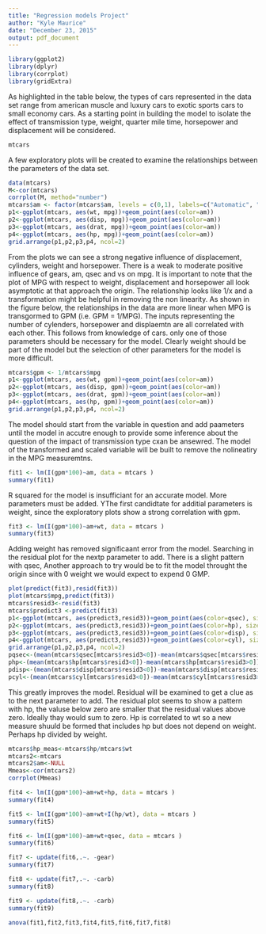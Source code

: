 ```yaml
---
title: "Regression models Project"
author: "Kyle Maurice"
date: "December 23, 2015"
output: pdf_document
---
```



```r
library(ggplot2)
library(dplyr)
library(corrplot)
library(gridExtra)
```

As highlighted in the table below, the types of cars represented in the data set range from american muscle and luxury cars to exotic sports cars to small economy cars. As a starting point in building the model to isolate the effect of transmission type, weight, quarter mile time, horsepower and displacement will be considered.

```r
mtcars
```

A few exploratory plots will be created to examine the relationships between the parameters of the data set. 

```r
data(mtcars)
M<-cor(mtcars)
corrplot(M, method="number")
mtcars$am <- factor(mtcars$am, levels = c(0,1), labels=c("Automatic", "Manual"))
p1<-ggplot(mtcars, aes(wt, mpg))+geom_point(aes(color=am))
p2<-ggplot(mtcars, aes(disp, mpg))+geom_point(aes(color=am))
p3<-ggplot(mtcars, aes(drat, mpg))+geom_point(aes(color=am))
p4<-ggplot(mtcars, aes(hp, mpg))+geom_point(aes(color=am))
grid.arrange(p1,p2,p3,p4, ncol=2)
```

From the plots we can see a strong negative influence of displacement, cylinders, weight and horsepower. There is a weak to moderate positive influence of gears, am, qsec and vs on mpg. It is important to note that the plot of MPG with respect to weight, displacement and horsepower all look asymptotic at that approach the origin. The relationship looks like 1/x and a transformation might be helpful in removing the non linearity.  As shown in the figure below, the relationships in the data are more linear when MPG is transgormed to GPM (i.e. GPM = 1/MPG). The inputs representing the number of cylenders, horsepower and displaemtn are all correlated with each other. This follows from knowledge of cars. only one of those parameters should be necessary for the model. Clearly weight should be part of the model but the selection of other parameters for the model is more difficult.  

```r
mtcars$gpm <- 1/mtcars$mpg
p1<-ggplot(mtcars, aes(wt, gpm))+geom_point(aes(color=am))
p2<-ggplot(mtcars, aes(disp, gpm))+geom_point(aes(color=am))
p3<-ggplot(mtcars, aes(drat, gpm))+geom_point(aes(color=am))
p4<-ggplot(mtcars, aes(hp, gpm))+geom_point(aes(color=am))
grid.arrange(p1,p2,p3,p4, ncol=2)
```


The model should start from the variable in question and add paameters until the model in accutre enough to provide some inference about the question of the impact of transmission type cxan be ansewred. The model of the transformed and scaled variable will be built to remove the nolineatiry in the MPG measuremtns. 

```r
fit1 <- lm(I(gpm*100)~am, data = mtcars )
summary(fit1)
```
R squared for the model is insufficiant for an accurate model. More parameters must be added. YThe first candidtate for additial parameters is weight, since the exploratory plots show a strong correlation with gpm. 

```r
fit3 <- lm(I(gpm*100)~am+wt, data = mtcars )
summary(fit3)
```
Adding weight has removed significaant error from the model. Searching in the residual plot for the nextp parameter to add. There is a slight pattern with qsec, Another approach to try would be to fit the model throught the origin since with 0 weight we would expect to expend 0 GMP.

```r
plot(predict(fit3),resid(fit3))
plot(mtcars$mpg,predict(fit3))
mtcars$resid3<-resid(fit3)
mtcars$predict3 <-predict(fit3)
p1<-ggplot(mtcars, aes(predict3,resid3))+geom_point(aes(color=qsec), size=3)+geom_smooth((method="lm"))
p2<-ggplot(mtcars, aes(predict3,resid3))+geom_point(aes(color=hp), size=3)+geom_smooth((method="lm"))
p3<-ggplot(mtcars, aes(predict3,resid3))+geom_point(aes(color=disp), size=3)+geom_smooth((method="lm"))
p4<-ggplot(mtcars, aes(predict3,resid3))+geom_point(aes(color=cyl), size=3)+geom_smooth((method="lm"))
grid.arrange(p1,p2,p3,p4, ncol=2)
pqsec<-(mean(mtcars$qsec[mtcars$resid3<0])-mean(mtcars$qsec[mtcars$resid3>0]))/(mean(mtcars$qsec[mtcars$resid3<0])+mean(mtcars$qsec[mtcars$resid3>0]))
php<-(mean(mtcars$hp[mtcars$resid3<0])-mean(mtcars$hp[mtcars$resid3>0]))/(mean(mtcars$hp[mtcars$resid3<0])+mean(mtcars$hp[mtcars$resid3>0]))
pdisp<-(mean(mtcars$disp[mtcars$resid3<0])-mean(mtcars$disp[mtcars$resid3>0]))/(mean(mtcars$disp[mtcars$resid3<0])+mean(mtcars$disp[mtcars$resid3>0]))
pcyl<-(mean(mtcars$cyl[mtcars$resid3<0])-mean(mtcars$cyl[mtcars$resid3>0]))/(mean(mtcars$cyl[mtcars$resid3<0])+mean(mtcars$cyl[mtcars$resid3>0]))
```
This greatly improves the model. Residual will be examined to get a clue as to the next parameter to add. The residual plot seems to show a pattern with hp, the valuse below zero are smaller that the residual values above zero. Ideally thay would sum to zero. Hp is correlated to wt so a new measure shuuld be formed that includes hp but does not depend on weight. Perhaps hp divided by weight.
```r
mtcars$hp_meas<-mtcars$hp/mtcars$wt
mtcars2<-mtcars
mtcars2$am<-NULL
Mmeas<-cor(mtcars2)
corrplot(Mmeas)

```

```r
fit4 <- lm(I(gpm*100)~am+wt+hp, data = mtcars )
summary(fit4)
```

```r
fit5 <- lm(I(gpm*100)~am+wt+I(hp/wt), data = mtcars )
summary(fit5)
```

```r
fit6 <- lm(I(gpm*100)~am+wt+qsec, data = mtcars )
summary(fit6)
```

```r
fit7 <- update(fit6,.~. -gear)
summary(fit7)
```


```r
fit8 <- update(fit7,.~. -carb)
summary(fit8)
```


```r
fit9 <- update(fit8,.~. -carb)
summary(fit9)
```

```r
anova(fit1,fit2,fit3,fit4,fit5,fit6,fit7,fit8)
```
